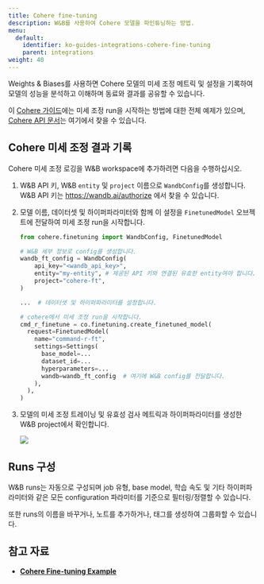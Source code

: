 ```yaml
---
title: Cohere fine-tuning
description: W&B를 사용하여 Cohere 모델을 파인튜닝하는 방법.
menu:
  default:
    identifier: ko-guides-integrations-cohere-fine-tuning
    parent: integrations
weight: 40
---
```


Weights & Biases를 사용하면 Cohere 모델의 미세 조정 메트릭 및 설정을 기록하여 모델의 성능을 분석하고 이해하며 동료와 결과를 공유할 수 있습니다.

이 [Cohere 가이드](https://docs.cohere.com/page/convfinqa-finetuning-wandb)에는 미세 조정 run을 시작하는 방법에 대한 전체 예제가 있으며, [Cohere API 문서](https://docs.cohere.com/reference/createfinetunedmodel#request.body.settings.wandb)는 여기에서 찾을 수 있습니다.

## Cohere 미세 조정 결과 기록

Cohere 미세 조정 로깅을 W&B workspace에 추가하려면 다음을 수행하십시오.

1. W&B API 키, W&B `entity` 및 `project` 이름으로 `WandbConfig`를 생성합니다. W&B API 키는 https://wandb.ai/authorize 에서 찾을 수 있습니다.

2. 모델 이름, 데이터셋 및 하이퍼파라미터와 함께 이 설정을 `FinetunedModel` 오브젝트에 전달하여 미세 조정 run을 시작합니다.

    ```python
    from cohere.finetuning import WandbConfig, FinetunedModel

    # W&B 세부 정보로 config를 생성합니다.
    wandb_ft_config = WandbConfig(
        api_key="<wandb_api_key>",
        entity="my-entity", # 제공된 API 키와 연결된 유효한 entity여야 합니다.
        project="cohere-ft",
    )

    ...  # 데이터셋 및 하이퍼파라미터를 설정합니다.

    # cohere에서 미세 조정 run을 시작합니다.
    cmd_r_finetune = co.finetuning.create_finetuned_model(
      request=FinetunedModel(
        name="command-r-ft",
        settings=Settings(
          base_model=...
          dataset_id=...
          hyperparameters=...
          wandb=wandb_ft_config  # 여기에 W&B config를 전달합니다.
        ),
      ),
    )
    ```

3. 모델의 미세 조정 트레이닝 및 유효성 검사 메트릭과 하이퍼파라미터를 생성한 W&B project에서 확인합니다.

    <Frame>
    <img src="/images/integrations/cohere_ft.png"  />
    </Frame>

## Runs 구성

W&B runs는 자동으로 구성되며 job 유형, base model, 학습 속도 및 기타 하이퍼파라미터와 같은 모든 configuration 파라미터를 기준으로 필터링/정렬할 수 있습니다.

또한 runs의 이름을 바꾸거나, 노트를 추가하거나, 태그를 생성하여 그룹화할 수 있습니다.

## 참고 자료

* **[Cohere Fine-tuning Example](https://github.com/cohere-ai/notebooks/blob/kkt_ft_cookbooks/notebooks/finetuning/convfinqa_finetuning_wandb.ipynb)**
